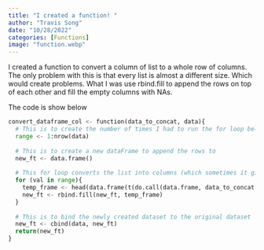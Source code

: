 ```yaml
---
title: "I created a function! "
author: "Travis Song"
date: "10/28/2022"
categories: [Functions]
image: "function.webp"
---
```


I created a function to convert a column of list to a whole row of columns.
The only problem with this is that every list is almost a different size. 
Which would create problems. What I was use rbind.fill to append the rows on top of each other and fill the empty columns with NAs. 

The code is show below 

```python
convert_dataframe_col <- function(data_to_concat, data){
  # This is to create the number of times I had to run the for loop below
  range <- 1:nrow(data)
  
  # This is to create a new dataFrame to append the rows to
  new_ft <- data.frame()
  
  # This for loop converts the list into columns (which sometimes it gives two, then I select the first one) and then transpose it to a row which I then rbind it to the dataFrame I created above
  for (val in range){
    temp_frame <- head(data.frame(t(do.call(data.frame, data_to_concat[val]))), 1)
    new_ft <- rbind.fill(new_ft, temp_frame)
  }
  
  # This is to bind the newly created dataset to the original dataset
  new_ft <- cbind(data, new_ft)
  return(new_ft)
}

```